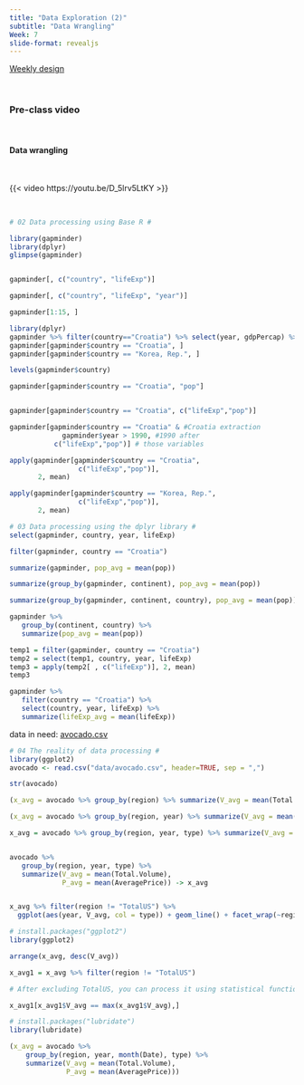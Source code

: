 ```yaml
---
title: "Data Exploration (2)"
subtitle: "Data Wrangling"
Week: 7
slide-format: revealjs
---
```


[Weekly design](https://changjunlee.com/teaching/ds101/weekly/)

<br>

### Pre-class video

<br> 

#### Data wrangling

<br> 

{{< video https://youtu.be/D_5lrv5LtKY >}}

<br> 

```r
# 02 Data processing using Base R #

library(gapminder)
library(dplyr)
glimpse(gapminder)


gapminder[, c("country", "lifeExp")]

gapminder[, c("country", "lifeExp", "year")]

gapminder[1:15, ]

```

```r

library(dplyr)
gapminder %>% filter(country=="Croatia") %>% select(year, gdpPercap) %>% plot
gapminder[gapminder$country == "Croatia", ]
gapminder[gapminder$country == "Korea, Rep.", ]

```

```r
levels(gapminder$country)

gapminder[gapminder$country == "Croatia", "pop"]


gapminder[gapminder$country == "Croatia", c("lifeExp","pop")]

gapminder[gapminder$country == "Croatia" & #Croatia extraction
             gapminder$year > 1990, #1990 after
           c("lifeExp","pop")] # those variables


```

```r
apply(gapminder[gapminder$country == "Croatia",
                 c("lifeExp","pop")],
       2, mean)

apply(gapminder[gapminder$country == "Korea, Rep.",
                 c("lifeExp","pop")],
       2, mean)


```

```r

# 03 Data processing using the dplyr library #
select(gapminder, country, year, lifeExp)

filter(gapminder, country == "Croatia")

summarize(gapminder, pop_avg = mean(pop))

summarize(group_by(gapminder, continent), pop_avg = mean(pop))

summarize(group_by(gapminder, continent, country), pop_avg = mean(pop))

```

```r
gapminder %>%
   group_by(continent, country) %>%
   summarize(pop_avg = mean(pop))


```

```r
temp1 = filter(gapminder, country == "Croatia")
temp2 = select(temp1, country, year, lifeExp)
temp3 = apply(temp2[ , c("lifeExp")], 2, mean)
temp3

```

```r
gapminder %>%
   filter(country == "Croatia") %>%
   select(country, year, lifeExp) %>%
   summarize(lifeExp_avg = mean(lifeExp))


```


data in need: [avocado.csv](data/avocado.csv)


```r
# 04 The reality of data processing #
library(ggplot2)
avocado <- read.csv("data/avocado.csv", header=TRUE, sep = ",")

str(avocado)

(x_avg = avocado %>% group_by(region) %>% summarize(V_avg = mean(Total.Volume), P_avg = mean(AveragePrice)))

(x_avg = avocado %>% group_by(region, year) %>% summarize(V_avg = mean(Total.Volume), P_avg = mean(AveragePrice)))

x_avg = avocado %>% group_by(region, year, type) %>% summarize(V_avg = mean(Total.Volume), P_avg = mean(AveragePrice))


avocado %>%
   group_by(region, year, type) %>%
   summarize(V_avg = mean(Total.Volume),
             P_avg = mean(AveragePrice)) -> x_avg


x_avg %>% filter(region != "TotalUS") %>% 
  ggplot(aes(year, V_avg, col = type)) + geom_line() + facet_wrap(~region)


```

```r
# install.packages("ggplot2")
library(ggplot2)

arrange(x_avg, desc(V_avg))

x_avg1 = x_avg %>% filter(region != "TotalUS")

```

```r
# After excluding TotalUS, you can process it using statistical functions directly.

x_avg1[x_avg1$V_avg == max(x_avg1$V_avg),]
```




```r
# install.packages("lubridate")
library(lubridate)

(x_avg = avocado %>% 
    group_by(region, year, month(Date), type) %>% 
    summarize(V_avg = mean(Total.Volume), 
              P_avg = mean(AveragePrice)))

```



